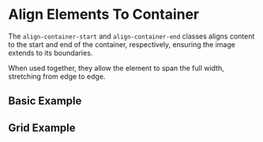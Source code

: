 
<Meta of={alignContainerStories} />

# Align Elements To Container

The `align-container-start` and `align-container-end` classes aligns content to the start and end of the container, respectively, ensuring the image extends to its boundaries.

When used together, they allow the element to span the full width, stretching from edge to edge.

## Basic Example

<Canvas sourceState="shown" of={alignContainerStories.Default} />
<Controls of={alignContainerStories.Default} />

## Grid Example

<Canvas sourceState="shown" of={alignContainerStories.AlignContainerGrid} />
<Controls of={alignContainerStories.AlignContainerGrid} />
